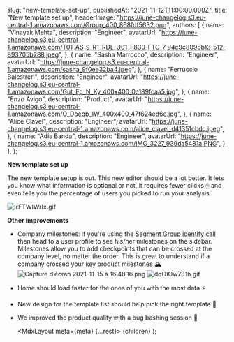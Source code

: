 
  slug: "new-template-set-up",
  publishedAt: "2021-11-12T11:00:00.000Z",
  title: "New template set up",
  headerImage: "https://june-changelog.s3.eu-central-1.amazonaws.com/Group_400_868fdf5632.png",
  authors: [
    {
      name: "Vinayak Mehta",
      description: "Engineer",
      avatarUrl:
        "https://june-changelog.s3.eu-central-1.amazonaws.com/T01_AS_9_R1_RDL_U01_F830_FTC_7_94c9c8095b13_512_893705b288.jpeg",
    },
    {
      name: "Sasha Marrocco",
      description: "Engineer",
      avatarUrl: "https://june-changelog.s3.eu-central-1.amazonaws.com/sasha_9f0ee32ba4.jpeg",
    },
    {
      name: "Ferruccio Balestreri",
      description: "Engineer",
      avatarUrl:
        "https://june-changelog.s3.eu-central-1.amazonaws.com/Gut_Ec_N_Ky_400x400_0c189fcaa5.jpg",
    },
    {
      name: "Enzo Avigo",
      description: "Product",
      avatarUrl:
        "https://june-changelog.s3.eu-central-1.amazonaws.com/O_Doeqb_IW_400x400_47f624ed6e.jpg",
    },
    {
      name: "Alice Clavel",
      description: "Engineer",
      avatarUrl:
        "https://june-changelog.s3.eu-central-1.amazonaws.com/alice_clavel_d41351cbdc.jpeg",
    },
    {
      name: "Adis Banda",
      description: "Engineer",
      avatarUrl: "https://june-changelog.s3.eu-central-1.amazonaws.com/IMG_3227_939da5481a.PNG",
    },
  ],
};

**New template set up**

The new template setup is out. This new editor should be a lot better. It lets you know what information is optional or not, it requires fewer clicks 🖱 and even tells you the percentage of users you picked to run your analysis.

![lrFTWIWrIx.gif](https://june-changelog.s3.eu-central-1.amazonaws.com/lr_FTWI_Wr_Ix_8082e8b19f.gif)

**Other improvements**

- Company milestones: if you're using the [Segment Group identify call](https://segment.com/docs/connections/spec/identify/) then head to a user profile to see his/her milestones on the sidebar. Milestones allow you to add checkpoints that can be crossed at the company level, no matter the order. This is great to understand if a company crossed your key product milestones 🏔
  ![Capture d’écran 2021-11-15 à 16.48.16.png](https://june-changelog.s3.eu-central-1.amazonaws.com/Capture_d_ecran_2021_11_15_a_16_48_16_aebed3655e.png)
  ![dqOIOw731h.gif](https://june-changelog.s3.eu-central-1.amazonaws.com/dq_OI_Ow731h_8d205c6e18.gif)
- Home should load faster for the ones of you with the most data ⚡️
- New design for the template list should help pick the right template 🎨
- We improved the product quality with a bug bashing session 🐞

  <MdxLayout meta={meta} {...rest}>
    {children}
  </MdxLayout>
);
